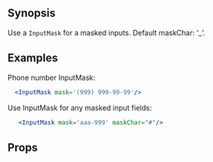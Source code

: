
## Synopsis

Use a `InputMask` for a masked inputs. Default maskChar: '_'.

## Examples

Phone number InputMask:

<DemoCard>
    <PhoneInputMaskExample/>
</DemoCard>

```jsx
  <InputMask mask='(999) 999-99-99'/>
```
Use InputMask for any masked input fields:

<DemoCard>
    <CustomInputMaskExample/>
</DemoCard>

```jsx
   <InputMask mask='aaa-999' maskChar="#"/>
```
## Props

<PropTable docgen={Docgen.InputMask} />

